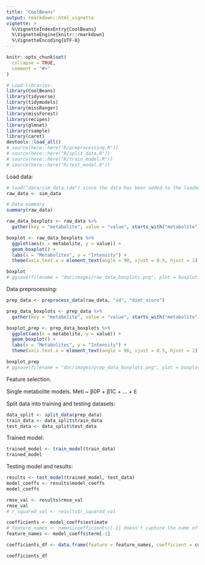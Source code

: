 ```yaml
---
title: "CoolBeans"
output: rmarkdown::html_vignette
vignette: >
  %\VignetteIndexEntry{CoolBeans}
  %\VignetteEngine{knitr::rmarkdown}
  %\VignetteEncoding{UTF-8}
---
```


```r
knitr::opts_chunk$set(
  collapse = TRUE,
  comment = "#>"
)
```

```r
# Load libraries:
library(CoolBeans)
library(tidyverse)
library(tidymodels)
library(missRanger)
library(missForest)
library(recipes)
library(glmnet)
library(rsample)
library(caret)
devtools::load_all()
# source(here::here("R/preprocessing.R"))
# source(here::here("R/split_data.R"))
# source(here::here("R/train_model.R"))
# source(here::here("R/test_model.R"))
```

Load data:

```r
# load("data/sim_data.rda") since the data has been added to the loaded
raw_data <- sim_data

# Data summary
summary(raw_data)

raw_data_boxplots <- raw_data %>%
  gather(key = "metabolite", value = "value", starts_with("metabolite"))
```

```r
boxplot <- raw_data_boxplots %>%
  ggplot(aes(x = metabolite, y = value)) +
  geom_boxplot() +
  labs(x = "Metabolites", y = "Intensity") +
  theme(axis.text.x = element_text(angle = 90, vjust = 0.5, hjust = 1))

boxplot
# ggsave(filename = "doc/images/raw_data_boxplots.png", plot = boxplot)
```

Data preprocessing:

```r
prep_data <- preprocess_data(raw_data, "id", "diet_score")

prep_data_boxplots <- prep_data %>%
  gather(key = "metabolite", value = "value", starts_with("metabolite"))

boxplot_prep <- prep_data_boxplots %>%
  ggplot(aes(x = metabolite, y = value)) +
  geom_boxplot() +
  labs(x = "Metabolites", y = "Intensity") +
  theme(axis.text.x = element_text(angle = 90, vjust = 0.5, hjust = 1))

boxplot_prep
# ggsave(filename = "doc/images/prep_data_boxplots.png", plot = boxplot_prep)
```

Feature selection.

Single metabolite models. Meti \~ β0P + β1C + ... + Ԑ

Split data into training and testing datasets:

```r
data_split <- split_data(prep_data)
train_data <- data_split$train_data
test_data <- data_split$test_data
```

Trained model:

```r
trained_model <- train_model(train_data)
trained_model
```

Testing model and results:

```r
results <- test_model(trained_model, test_data)
model_coeffs <- results$model_coeffs
model_coeffs

rmse_val <- results$rmse_val
rmse_val
# r_squared_val <- results$r_squared_val

coefficients <- model_coeffs$estimate
# feature_names <- names(coefficients)[-1] doesn't capture the name of the metabolites
feature_names <- model_coeffs$term[-1]

coefficients_df <- data.frame(feature = feature_names, coefficient = coefficients[-1])

coefficients_df
```
